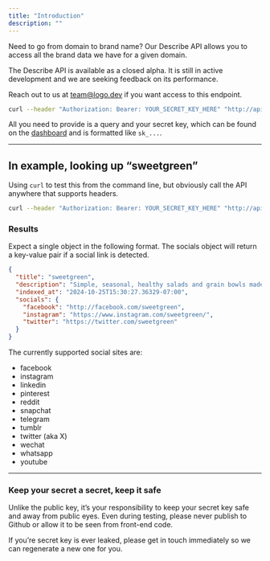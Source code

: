 ```yaml
---
title: "Introduction"
description: ""
---
```


Need to go from domain to brand name? Our Describe API allows you to access all the brand data we have for a given domain.

<Warning>
The Describe API is available as a closed alpha. It is still in active development and we are seeking feedback on its performance.

Reach out to us at [team@logo.dev](mailto:team@logo.dev?subject=Brand%20Search) if you want access to this endpoint.

</Warning>

```bash
curl --header "Authorization: Bearer: YOUR_SECRET_KEY_HERE" "http://api.logo.dev/describe/domain"
```

All you need to provide is a query and your secret key, which can be found on the [dashboard](https://www.logo.dev/dashboard) and is formatted like `sk_...`.

---

## In example, looking up “sweetgreen”

Using `curl` to test this from the command line, but obviously call the API anywhere that supports headers.

```bash
curl --header "Authorization: Bearer: YOUR_SECRET_KEY_HERE" "http://api.logo.dev/describe/sweetgreen.com"
```

### Results

Expect a single object in the following format. The socials object will return a key-value pair if a social link is detected.

```json
{
  "title": "sweetgreen",
  "description": "Simple, seasonal, healthy salads and grain bowls made in-house from scratch, using whole produce delivered that morning.",
  "indexed_at": "2024-10-25T15:30:27.36329-07:00",
  "socials": {
    "facebook": "http://facebook.com/sweetgreen",
    "instagram": "https://www.instagram.com/sweetgreen/",
    "twitter": "https://twitter.com/sweetgreen"
  }
}
```

The currently supported social sites are:

- facebook
- instagram
- linkedin
- pinterest
- reddit
- snapchat
- telegram
- tumblr
- twitter (aka X)
- wechat
- whatsapp
- youtube

---

### Keep your secret a secret, keep it safe

Unlike the public key, it’s your responsibility to keep your secret key safe and away from public eyes. Even during testing, please never publish to Github or allow it to be seen from front-end code.

If you’re secret key is ever leaked, please get in touch immediately so we can regenerate a new one for you.
